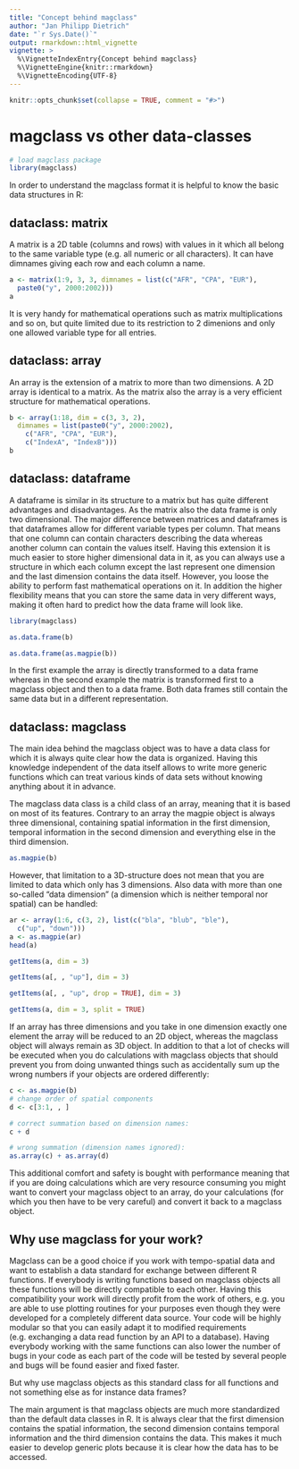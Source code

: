```yaml
---
title: "Concept behind magclass"
author: "Jan Philipp Dietrich"
date: "`r Sys.Date()`"
output: rmarkdown::html_vignette
vignette: >
  %\VignetteIndexEntry{Concept behind magclass}
  %\VignetteEngine{knitr::rmarkdown}
  %\VignetteEncoding{UTF-8}
---
```


```r
knitr::opts_chunk$set(collapse = TRUE, comment = "#>")
```

# magclass vs other data-classes

```r
# load magclass package
library(magclass)
```

In order to understand the magclass format it is helpful to know the basic data structures in R:

## dataclass: matrix

A matrix is a 2D table (columns and rows) with values in it which all belong to the same variable type (e.g. all numeric or all characters). It can have dimnames giving each row and each column a name.

```r
a <- matrix(1:9, 3, 3, dimnames = list(c("AFR", "CPA", "EUR"),
  paste0("y", 2000:2002)))
a
```

It is very handy for mathematical operations such as matrix multiplications and so on, but quite limited due to its restriction to 2 dimenions and only one allowed variable type for all entries.

## dataclass: array

An array is the extension of a matrix to more than two dimensions. A 2D array is identical to a matrix. As the matrix also the array is a very efficient structure for mathematical operations.

```r
b <- array(1:18, dim = c(3, 3, 2),
  dimnames = list(paste0("y", 2000:2002),
    c("AFR", "CPA", "EUR"),
    c("IndexA", "IndexB")))
b
```

## dataclass: dataframe

A dataframe is similar in its structure to a matrix but has quite different advantages and disadvantages. As the matrix also the data frame is only two dimensional. The major difference between matrices and dataframes is that dataframes allow for different variable types per column. That means that one column can contain characters describing the data whereas another column can contain the values itself. Having this extension it is much easier to store higher dimensional data in it, as you can always use a structure in which each column except the last represent one dimension and the last dimension contains the data itself. However, you loose the ability to perform fast mathematical operations on it. In addition the higher flexibility means that you can store the same data in very different ways, making it often hard to predict how the data frame will look like.

```r
library(magclass)

as.data.frame(b)

as.data.frame(as.magpie(b))
```

In the first example the array is directly transformed to a data frame whereas in the second example the matrix is transformed first to a magclass object and then to a data frame. Both data frames still contain the same data but in a different representation.

## dataclass: magclass

The main idea behind the magclass object was to have a data class for which it is always quite clear how the data is organized. Having this knowledge independent of the data itself allows to write more generic functions which can treat various kinds of data sets without knowing anything about it in advance. 

The magclass data class is a child class of an array, meaning that it is based on most of its features. Contrary to an array the magpie object is always three dimensional, containing spatial information in the first dimension, temporal information in the second dimension and everything else in the third dimension.

```r
as.magpie(b)
```

However, that limitation to a 3D-structure does not mean that you are limited to data which only has 3 dimensions. Also data with more than one so-called "data dimension" (a dimension which is neither temporal nor spatial) can be handled:

```r
ar <- array(1:6, c(3, 2), list(c("bla", "blub", "ble"),
  c("up", "down")))
a <- as.magpie(ar)
head(a)

getItems(a, dim = 3)

getItems(a[, , "up"], dim = 3)

getItems(a[, , "up", drop = TRUE], dim = 3)

getItems(a, dim = 3, split = TRUE)
```

If an array has three dimensions and you take in one dimension exactly one element the array will be reduced to an 2D object, whereas the magclass object will always remain as 3D object. In addition to that a lot of checks will be executed when you do calculations with magclass objects that should prevent you from doing unwanted things such as accidentally sum up the wrong numbers if your objects are ordered differently:

```r
c <- as.magpie(b)
# change order of spatial components
d <- c[3:1, , ]

# correct summation based on dimension names:
c + d

# wrong summation (dimension names ignored):
as.array(c) + as.array(d)
```

This additional comfort and safety is bought with performance meaning that if you are doing calculations which are very resource consuming you might want to convert your magclass object to an array, do your calculations (for which you then have to be very careful) and convert it back to a magclass object.

## Why use magclass for your work?

Magclass can be a good choice if you work with tempo-spatial data and want to establish a data standard for exchange between different R functions. If everybody is writing functions based on magclass objects all these functions will be directly compatible to each other. Having this compatibility your work will directly profit from the work of others, e.g. you are able to use plotting routines for your purposes even though they were developed for a completely different data source. Your code will be highly modular so that you can easily adapt it to modified requirements (e.g. exchanging a data read function by an API to a database).
Having everybody working with the same functions can also lower the number of bugs in your code as each part of the code will be tested by several people and bugs will be found easier and fixed faster.

But why use magclass objects as this standard class for all functions and not something else as for instance data frames?

The main argument is that magclass objects are much more standardized than the default data classes in R. It is always clear that the first dimension contains the spatial information, the second dimension contains temporal information and the third dimension contains the data. This makes it much easier to develop generic plots because it is clear how the data has to be accessed. 
